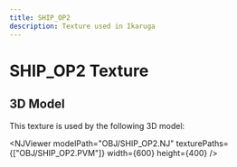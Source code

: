 ```yaml
---
title: SHIP_OP2
description: Texture used in Ikaruga
---
```



# SHIP_OP2 Texture

<PVMViewer
  client:load
  filePath="OBJ/SHIP_OP2.PVM"
/>


## 3D Model

This texture is used by the following 3D model:

<NJViewer 
  modelPath="OBJ/SHIP_OP2.NJ" 
  texturePaths={["OBJ/SHIP_OP2.PVM"]}
  width={600}
  height={400}
/>

